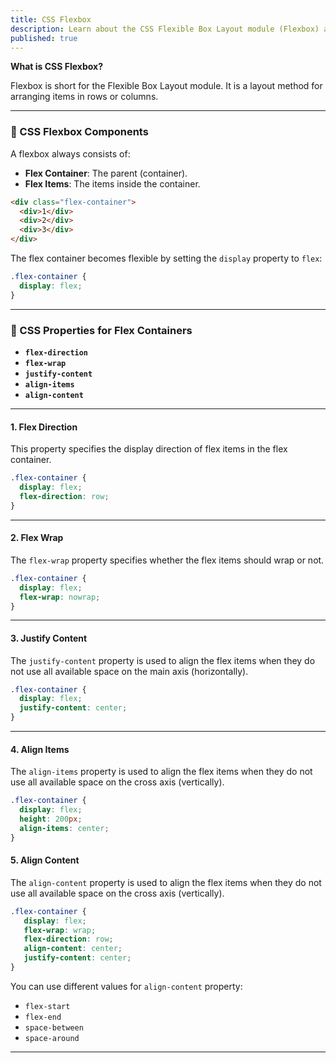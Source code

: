```yaml
---
title: CSS Flexbox
description: Learn about the CSS Flexible Box Layout module (Flexbox) and its components for creating responsive layouts.
published: true
---
```


**What is CSS Flexbox?**

Flexbox is short for the Flexible Box Layout module. It is a layout method for arranging items in rows or columns.

---

### 🌟 CSS Flexbox Components

A flexbox always consists of:

- **Flex Container**: The parent (container).
- **Flex Items**: The items inside the container.

```html
<div class="flex-container">
  <div>1</div>
  <div>2</div>
  <div>3</div>
</div>
```

The flex container becomes flexible by setting the `display` property to `flex`:

```css
.flex-container {
  display: flex;
}
```

---

### 🚀 CSS Properties for Flex Containers

- **`flex-direction`**
- **`flex-wrap`**
- **`justify-content`**
- **`align-items`**
- **`align-content`**

---

#### **1. Flex Direction**

This property specifies the display direction of flex items in the flex container.

```css
.flex-container {
  display: flex;
  flex-direction: row;
}
```

<ImageCenter src="https://res.cloudinary.com/dkkifg17t/image/upload/v1737019819/Documentarium/JavaScript/k3hdyxnkz1klfkso6idy.jpg" alt="Flex Direction" />

---

#### **2. Flex Wrap**

The `flex-wrap` property specifies whether the flex items should wrap or not.

```css
.flex-container {
  display: flex;
  flex-wrap: nowrap;
}
```

<ImageCenter src="https://res.cloudinary.com/dkkifg17t/image/upload/v1737019967/Documentarium/JavaScript/gsbcxnfqnx4uweepmlqs.png" alt="Flex Wrap" />

---

#### **3. Justify Content**

The `justify-content` property is used to align the flex items when they do not use all available space on the main axis (horizontally).

```css
.flex-container {
  display: flex;
  justify-content: center;
}
```

<ImageCenter src="https://res.cloudinary.com/dkkifg17t/image/upload/v1737020026/Documentarium/JavaScript/ggw40hzsm9j7s96ctabj.png" alt="Justify Content" />

---

#### **4. Align Items**

The `align-items` property is used to align the flex items when they do not use all available space on the cross axis (vertically).

```css
.flex-container {
  display: flex;
  height: 200px;
  align-items: center;
}
```

#### **5. Align Content**

The `align-content` property is used to align the flex items when they do not use all available space on the cross axis (vertically).


```css showLineNumbers {5}
.flex-container {
   display: flex;
   flex-wrap: wrap;
   flex-direction: row;
   align-content: center;
   justify-content: center;
}
```

<ImageCenter src="https://res.cloudinary.com/dkkifg17t/image/upload/v1752487098/Screenshot_2025-07-14_152552_so86nu.png" alt="Align Content" />

You can use different values for `align-content` property:

- `flex-start`
- `flex-end`
- `space-between`
- `space-around`


---

